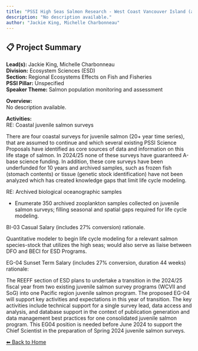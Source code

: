 ---
title: "PSSI High Seas Salmon Research - West Coast Vancouver Island (and transition to ONE juvenile program)"
description: "No description available."
author: "Jackie King, Michelle Charbonneau"
---

## 📋 Project Summary

**Lead(s):** Jackie King, Michelle Charbonneau  
**Division:** Ecosystem Sciences (ESD)  
**Section:** Regional Ecosystems Effects on Fish and Fisheries  
**PSSI Pillar:** Unspecified  
**Speaker Theme:** Salmon population monitoring and assessment  

**Overview:**  
No description available.   

**Activities:**  
RE: Coastal juvenile salmon surveys
There are four coastal surveys for juvenile salmon (20+ year time series), that are assumed to continue and which several existing PSSI Science Proposals have identified as core sources of data and information on this life stage of salmon.  In 2024/25 none of these surveys have guaranteed A-base science funding.  In addition, these core surveys have been underfunded for 10 years and archived samples, such as frozen fish (stomach contents) or tissue (genetic stock identification) have not been analyzed which has created knowledge gaps that limit life cycle modeling.

RE: Archived biological oceanographic samples
- Enumerate 350 archived zooplankton samples collected on juvenile salmon surveys; filling seasonal and spatial gaps required for life cycle modeling.

BI-03 Casual Salary (includes 27% conversion) rationale.
Quantitative modeler to begin life cycle modeling for a relevant salmon species-stock that utilizes the high seas; would also serve as liaise between DFO and BECI for ESD Programs. 

EG-04 Sunset Term Salary  (includes 27% conversion, duration 44 weeks) rationale:
The REEFF section of ESD plans to undertake a transition in the 2024/25 fiscal year from two existing juvenile salmon survey programs (WCVII and SoG) into one Pacific region juvenile salmon program. The proposed EG-04 will support key activities and expectations in this year of transition. The key activities include technical support for a single survey lead, data access and analysis, and database support in the context of publication generation and data management best practices for one consolidated juvenile salmon program. This EG04 position is needed before June 2024 to support the Chief Scientist in the preparation of Spring 2024 juvenile salmon surveys.

[⬅ Back to Home](../index.qmd)
